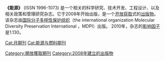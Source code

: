 {{unreferenced|time=2011-09-15T12:58:59+00:00}}

'''《能源》''' (ISSN 1996-1073) 是一个相关的科学研究、技术开发、工程设计、以及相关政策和管理研究杂志。它于2008年开始出版，是一个[[开放获取|开放获取]]式的[[出版物|出版物]]。该杂志由[[国际分子多样性保护组织|国际分子多样性保护组织]]（the international organization Molecular Diversity Preservation International ，MDPI）出版。 2010年，杂志的[[影响因子|影响因子]]是1.130。

[[Cat:月期刊|Cat:月期刊]]
[[Cat:能源与燃料期刊|Cat:能源与燃料期刊]]
[[Category:開放獲取期刊|Category:開放獲取期刊]]
[[Category:2008年建立的出版物|Category:2008年建立的出版物]]